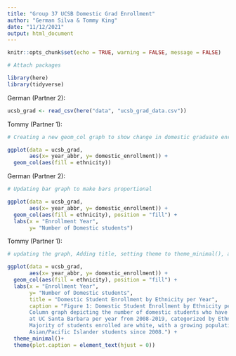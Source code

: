 ```yaml
---
title: "Group 37 UCSB Domestic Grad Enrollment"
author: "German Silva & Tommy King"
date: "11/12/2021"
output: html_document
---
```


```r
knitr::opts_chunk$set(echo = TRUE, warning = FALSE, message = FALSE)

# Attach packages

library(here)
library(tidyverse)
```

German (Partner 2):
```r
ucsb_grad <- read_csv(here("data", "ucsb_grad_data.csv"))
```

Tommy (Partner 1): 
```r
# Creating a new geom_col graph to show change in domestic graduate enrollment from 2008-2019

ggplot(data = ucsb_grad, 
       aes(x= year_abbr, y= domestic_enrollment)) +
  geom_col(aes(fill = ethnicity))
```

German (Partner 2):
```r
# Updating bar graph to make bars proportional

ggplot(data = ucsb_grad, 
       aes(x= year_abbr, y= domestic_enrollment)) +
  geom_col(aes(fill = ethnicity), position = "fill") +
  labs(x = "Enrollment Year",
       y= "Number of Domestic students")

```

Tommy (Partner 1):
```r
# updating the graph, Adding title, setting theme to theme_minimal(), and adding a figure caption

ggplot(data = ucsb_grad, 
       aes(x= year_abbr, y= domestic_enrollment)) +
  geom_col(aes(fill = ethnicity), position = "fill") +
  labs(x = "Enrollment Year",
       y= "Number of Domestic students", 
       title = "Domestic Student Enrollment by Ethnicity per Year", 
       caption = "Figure 1: Domestic Student Enrollment by Ethnicity per year: 
       Column graph depicting the number of domestic students who have enrolled
       at UC Santa Barbara per year from 2008-2019, categorized by Ethnicity. 
       Majority of students enrolled are white, with a growing population of 
       Asian/Pacific Islander students since 2008.") + 
  theme_minimal()+
  theme(plot.caption = element_text(hjust = 0))
```

